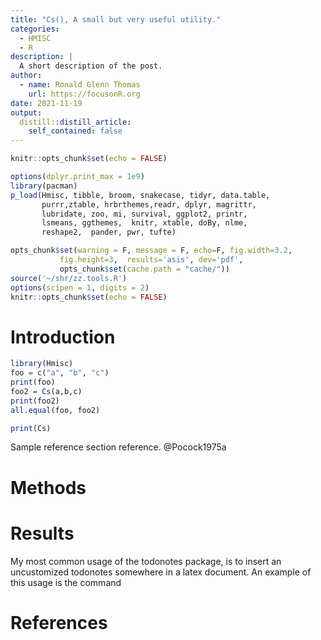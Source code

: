 ```yaml
---
title: "Cs(), A small but very useful utility."
categories:
  - HMISC
  - R 
description: |
  A short description of the post.
author:
  - name: Ronald Glenn Thomas
    url: https://focusonR.org
date: 2021-11-19
output:
  distill::distill_article:
    self_contained: false
---
```



```r
knitr::opts_chunk$set(echo = FALSE)
```




```r
options(dplyr.print_max = 1e9)
library(pacman)
p_load(Hmisc, tibble, broom, snakecase, tidyr, data.table, 
       purrr,ztable, hrbrthemes,readr, dplyr, magrittr, 
       lubridate, zoo, mi, survival, ggplot2, printr,
       lsmeans, ggthemes,  knitr, xtable, doBy, nlme,
       reshape2,  pander, pwr, tufte)

opts_chunk$set(warning = F, message = F, echo=F, fig.width=3.2,
	       fig.height=3,  results='asis', dev='pdf',
	       opts_chunk$set(cache.path = "cache/"))
source('~/shr/zz.tools.R')
options(scipen = 1, digits = 2)
knitr::opts_chunk$set(echo = FALSE)
```



# Introduction
```r
library(Hmisc)
foo = c("a", "b", "c")
print(foo)
foo2 = Cs(a,b,c)
print(foo2)
all.equal(foo, foo2)
```

```r
print(Cs)

```

Sample reference section reference. @Pocock1975a

# Methods

# Results
My most common usage of the todonotes package, is to insert an uncustomized
todonotes somewhere in a latex document. An example of this usage is the command

# References





